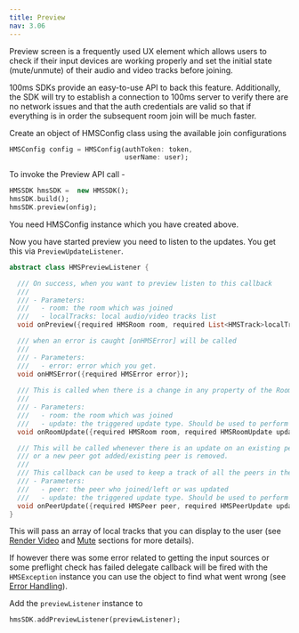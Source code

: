 ```yaml
---
title: Preview
nav: 3.06
---
```


Preview screen is a frequently used UX element which allows users to check if their input devices are working properly and set the initial state (mute/unmute) of their audio and video tracks before joining. 

100ms SDKs provide an easy-to-use API to back this feature. Additionally, the SDK will try to establish a connection to 100ms server to verify there are no network issues and that the auth credentials are valid so that if everything is in order the subsequent room join will be much faster.

Create an object of HMSConfig class using the available join configurations

   ```dart
   HMSConfig config = HMSConfig(authToken: token,
                                userName: user);
   ```

To invoke the Preview API call -

```dart
HMSSDK hmsSDK =  new HMSSDK();
hmsSDK.build();
hmsSDK.preview(onfig);
```

You need HMSConfig instance which you have created above.

Now you have started preview you need to listen to the updates. You get this via `PreviewUpdateListener`.

```dart
abstract class HMSPreviewListener {

  /// On success, when you want to preview listen to this callback
  ///
  /// - Parameters:
  ///   - room: the room which was joined
  ///   - localTracks: local audio/video tracks list
  void onPreview({required HMSRoom room, required List<HMSTrack>localTracks});

  /// when an error is caught [onHMSError] will be called
  ///
  /// - Parameters:
  ///   - error: error which you get.
  void onHMSError({required HMSError error});
    
  /// This is called when there is a change in any property of the Room
  ///
  /// - Parameters:
  ///   - room: the room which was joined
  ///   - update: the triggered update type. Should be used to perform different UI Actions
  void onRoomUpdate({required HMSRoom room, required HMSRoomUpdate update});

  /// This will be called whenever there is an update on an existing peer
  /// or a new peer got added/existing peer is removed.
  ///
  /// This callback can be used to keep a track of all the peers in the room
  /// - Parameters:
  ///   - peer: the peer who joined/left or was updated
  ///   - update: the triggered update type. Should be used to perform different UI Actions
  void onPeerUpdate({required HMSPeer peer, required HMSPeerUpdate update});
}
```

This will pass an array of local tracks that you can display to the user (see [Render Video](render-video) and [Mute](mute) sections for more details).

If however there was some error related to getting the input sources or some preflight check has failed delegate callback will be fired with the `HMSException` instance you can use the object to find what went wrong (see [Error Handling](error-handling)).


Add the `previewListener` instance to 

```dart
hmsSDK.addPreviewListener(previewListener);
```
